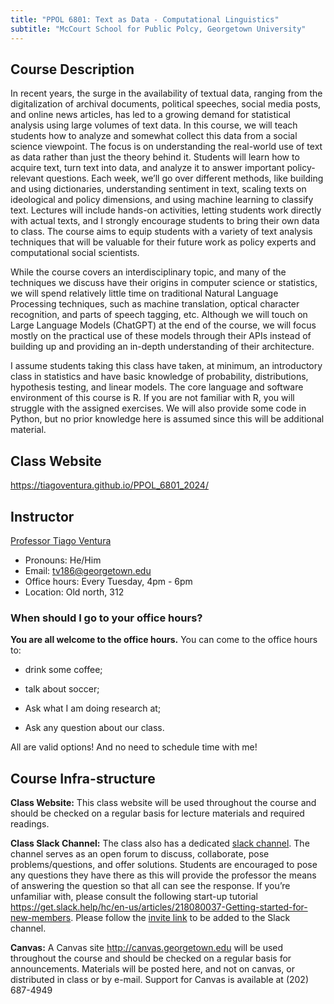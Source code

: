 ```yaml
---
title: "PPOL 6801: Text as Data - Computational Linguistics"
subtitle: "McCourt School for Public Polcy, Georgetown University"
---
```


## Course Description

In recent years, the surge in the availability of textual data, ranging from the digitalization of archival documents, political speeches, social media posts, and online news articles, has led to a growing demand for statistical analysis using large volumes of text data. In this course, we will teach students how to analyze and somewhat collect this data from a social science viewpoint. The focus is on understanding the real-world use of text as data rather than just the theory behind it. Students will learn how to acquire text, turn text into data, and analyze it to answer important policy-relevant questions. Each week, we'll go over different methods, like building and using dictionaries, understanding sentiment in text, scaling texts on ideological and policy dimensions, and using machine learning to classify text. Lectures will include hands-on activities, letting students work directly with actual texts, and I strongly encourage students to bring their own data to class. The course aims to equip students with a variety of text analysis techniques that will be valuable for their future work as policy experts and computational social scientists.

While the course covers an interdisciplinary topic, and many of the techniques we discuss have their origins in computer science or statistics, we will spend relatively little time on traditional Natural Language Processing techniques, such as machine translation, optical character recognition, and parts of speech tagging, etc. Although we will touch on Large Language Models (ChatGPT) at the end of the course, we will focus mostly on the practical use of these models through their APIs instead of building up and providing an in-depth understanding of their architecture.

I assume students taking this class have taken, at minimum, an introductory class in statistics and have basic knowledge of probability, distributions, hypothesis testing, and linear models. The core language and software environment of this course is R. If you are not familiar with R, you will struggle with the assigned exercises. We will also provide some code in Python, but no prior knowledge here is assumed since this will be additional material.

## Class Website

[https://tiagoventura.github.io/PPOL_6801_2024/](https://tiagoventura.github.io/PPOL_6801_2024/)

## Instructor

[Professor Tiago Ventura](https://www.venturatiago.com/)

-   Pronouns: He/Him
-   Email: [tv186\@georgetown.edu](mailto:tv186@georgetown.edu)
-   Office hours: Every Tuesday, 4pm - 6pm
-   Location: Old north, 312

::: callout-note
### When should I go to your office hours?
:::

**You are all welcome to the office hours.** You can come to the office hours to:

-   drink some coffee;

-   talk about soccer;

-   Ask what I am doing research at;

-   Ask any question about our class.

All are valid options! And no need to schedule time with me!


## Course Infra-structure

**Class Website:** This class website will be used throughout the course and should be checked on a regular basis for lecture materials and required readings.

**Class Slack Channel:** The class also has a dedicated [slack channel](https://join.slack.com/t/ppol68012024/shared_invite/zt-2a4ofec2d-KH8YDtoiJ3gHRWTNhuBPcQ). The channel serves as an open forum to discuss, collaborate, pose problems/questions, and offer solutions. Students are encouraged to pose any questions they have there as this will provide the professor the means of answering the question so that all can see the response. If you're unfamiliar with, please consult the following start-up tutorial <https://get.slack.help/hc/en-us/articles/218080037-Getting-started-for-new-members>. Please follow the [invite link](https://join.slack.com/t/ppol5203fall2023/shared_invite/zt-2159njh4n-S4u1yonz4dA7Zxyo2n3bjA) to be added to the Slack channel.

**Canvas:** A Canvas site <http://canvas.georgetown.edu> will be used throughout the course and should be checked on a regular basis for announcements. Materials will be posted here, and not on canvas, or distributed in class or by e-mail. Support for Canvas is available at (202) 687-4949

